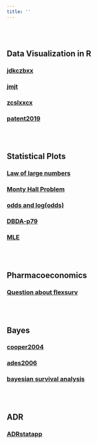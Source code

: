 ```yaml
---
title: ''
---
```


<br/><br/>

## Data Visualization in R

### [jdkczbxx](https://mulifeng.github.io/jdkczbxx.html)
### [jmjt](https://mulifeng.github.io/jmjt.html)
### [zcslxxcx](https://mulifeng.github.io/zcslxxcx.html)
### [patent2019](https://mulifeng.github.io/patent2019.html)

<br/><br/>

## Statistical Plots

### [Law of large numbers](https://mulifeng.github.io/lawoflargenumbers.html)
### [Monty Hall Problem](https://mulifeng.github.io/Monty-Hall-Problem.html)
### [odds and log(odds)](https://mulifeng.github.io/odds-and-log-odds-.html)
### [DBDA-p79](https://mulifeng.github.io/geom_line-vs-geom_path.html)
### [MLE](https://mulifeng.github.io/MLE.html)

<br/><br/>

## Pharmacoeconomics
### [Question about flexsurv](https://mulifeng.github.io/questionaboutflexsurv.html)

<br/><br/>

## Bayes
### [cooper2004](https://mulifeng.github.io/cooper2004.html)
### [ades2006](https://mulifeng.github.io/ades2006.html)
### [bayesian survival analysis](https://mulifeng.github.io/bayesian-survival-analysis.html)


<br/><br/>

## ADR
### [ADRstatapp](https://mulifeng.github.io/ADRstatapp.app)

